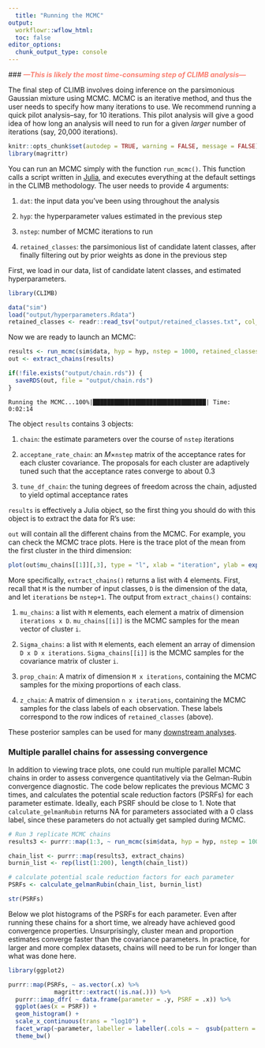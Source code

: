 ```yaml
---
  title: "Running the MCMC"
output:
  workflowr::wflow_html:
  toc: false
editor_options:
  chunk_output_type: console
---
```

  
  ### <i><b><span style="color:salmon">---This is likely the most time-consuming step of CLIMB analysis---</span></b></i>
  
  The final step of CLIMB involves doing inference on the parsimonious Gaussian mixture using MCMC. MCMC is an iterative method, and thus 
the user needs to specify how many iterations to use. We recommend running a quick pilot analysis--say, for 10 iterations. This pilot 
analysis will give a good idea of how long an analysis will need to run for a given *larger* number of iterations (say, 20,000 
iterations).

```r
knitr::opts_chunk$set(autodep = TRUE, warning = FALSE, message = FALSE)
library(magrittr)
```

You can run an MCMC simply with the function `run_mcmc()`. This function calls a script written in [Julia](https://julialang.org/), and 
executes everything at the default settings in the CLIMB methodology. The user needs to provide 4 arguments:
  
  1. `dat`: the input data you've been using throughout the analysis

2. `hyp`: the hyperparameter values estimated in the previous step

3. `nstep`: number of MCMC iterations to run

4. `retained_classes`: the parsimonious list of candidate latent classes, after finally filtering out by prior weights as done in the 
previous step


First, we load in our data, list of candidate latent classes, and estimated hyperparameters.
```r
library(CLIMB)

data("sim")
load("output/hyperparameters.Rdata")
retained_classes <- readr::read_tsv("output/retained_classes.txt", col_names = FALSE)
```

Now we are ready to launch an MCMC:
```r
results <- run_mcmc(sim$data, hyp = hyp, nstep = 1000, retained_classes = retained_classes)
out <- extract_chains(results)

if(!file.exists("output/chain.rds")) {
  saveRDS(out, file = "output/chain.rds")
}
```

```shell
Running the MCMC...100%|████████████████████████████████| Time: 0:02:14
```

The object `results` contains 3 objects:

1. `chain`: the estimate parameters over the course of `nstep` iterations

2. `acceptane_rate_chain`: an $M\times$`nstep` matrix of the acceptance rates for each cluster covariance. The proposals for each cluster 
are adaptively tuned such that the acceptance rates converge to about 0.3

3. `tune_df_chain`: the tuning degrees of freedom across the chain, adjusted to yield optimal acceptance rates

`results` is effectively a Julia object, so the first thing you should do with this object is to extract the data for R's use:
  
  `out` will contain all the different chains from the MCMC. For example, you can check the MCMC trace plots. Here is the trace plot of 
the mean from the first cluster in the third dimension:
  
  ```r
plot(out$mu_chains[[1]][,3], type = "l", xlab = "iteration", ylab = expression(mu[3]))
```

More specifically, `extract_chains()` returns a list with 4 elements. First, recall that `M` is the number of input classes, `D` is the 
dimension of the data, and let `iterations` be `nstep+1`. The output from `extract_chains()` contains:
  
  1. `mu_chains`: a list with `M` elements, each element a matrix of dimension `iterations x D`. `mu_chains[[i]]` is the MCMC samples for 
the mean vector of cluster `i`.

2. `Sigma_chains`: a list with `M` elements, each element an array of dimension `D x D x iterations`. `Sigma_chains[[i]]` is the MCMC 
samples for the covariance matrix of cluster `i`.

3. `prop_chain`: A matrix of dimension `M x iterations`, containing the MCMC samples for the mixing proportions of each class. 

4. `z_chain`: A matrix of dimension `n x iterations`, containing the MCMC samples for the class labels of each observation. These labels 
correspond to the row indices of `retained_classes` (above).

These posterior samples can be used for many [downstream analyses](downstream.html).

### Multiple parallel chains for assessing convergence

In addition to viewing trace plots, one could run multiple parallel MCMC chains in order to assess convergence quantitatively via the 
Gelman-Rubin convergence diagnostic. The code below replicates the previous MCMC 3 times, and calculates the potential scale reduction 
factors (PSRFs) for each parameter estimate. Ideally, each PSRF should be close to 1. Note that `calculate_gelmanRubin` returns NA for 
parameters associated with a 0 class label, since these parameters do not actually get sampled during MCMC.


```r
# Run 3 replicate MCMC chains
results3 <- purrr::map(1:3, ~ run_mcmc(sim$data, hyp = hyp, nstep = 1000, retained_classes = retained_classes))

chain_list <- purrr::map(results3, extract_chains)
burnin_list <- rep(list(1:200), length(chain_list))

# calculate potential scale reduction factors for each parameter
PSRFs <- calculate_gelmanRubin(chain_list, burnin_list)

str(PSRFs)
```

Below we plot histograms of the PSRFs for each parameter. Even after running these chains for a short time, we already have achieved good 
convergence properties. Unsurprisingly, cluster mean and proportion estimates converge faster than the covariance parameters. In 
practice, for larger and more complex datasets, chains will need to be run for longer than what was done here.

```r
library(ggplot2)

purrr::map(PSRFs, ~ as.vector(.x) %>%
             magrittr::extract(!is.na(.))) %>%
  purrr::imap_dfr( ~ data.frame(parameter = .y, PSRF = .x)) %>%
  ggplot(aes(x = PSRF)) +
  geom_histogram() +
  scale_x_continuous(trans = "log10") +
  facet_wrap(~parameter, labeller = labeller(.cols = ~  gsub(pattern = "PSRF_", replacement = "", .x))) +
  theme_bw()
```

